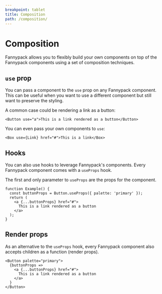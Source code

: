 ```yaml
---
breakpoint: tablet
title: Composition
path: /composition/
---
```


# Composition

Fannypack allows you to flexibly build your own components on top of the Fannypack components using a set of composition techniques.

## `use` prop

You can pass a component to the `use` prop on any Fannypack component. This can be useful when you want to use a different component but still want to preserve the styling.

A common case could be rendering a link as a button:

```jsx-live
<Button use="a">This is a link rendered as a button</Button>
```

You can even pass your own components to `use`:

```jsx-live
<Box use={Link} href="#">This is a link</Box>
```

## Hooks

You can also use hooks to leverage Fannypack's components. Every Fannypack component comes with a `useProps` hook.

The first and only parameter to `useProps` are the props for the component.

```function-live
function Example() {
  const buttonProps = Button.useProps({ palette: 'primary' });
  return (
    <a {...buttonProps} href="#">
      This is a link rendered as a button
    </a>
  );
}
```

## Render props

As an alternative to the `useProps` hook, every Fannypack component also accepts children as a function (render props).

```jsx-live
<Button palette="primary">
  {buttonProps =>
    <a {...buttonProps} href="#">
      This is a link rendered as a button
    </a>
  }
</Button>
```
